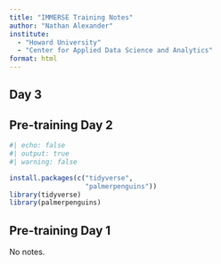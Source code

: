 ```yaml
---
title: "IMMERSE Training Notes"
author: "Nathan Alexander"
institute: 
  - "Howard University"
  - "Center for Applied Data Science and Analytics"
format: html
---
```


## Day 3

## Pre-training Day 2

```r
#| echo: false
#| output: true
#| warning: false

install.packages(c("tidyverse",
                   "palmerpenguins"))
library(tidyverse)
library(palmerpenguins)
```

## Pre-training Day 1

No notes.